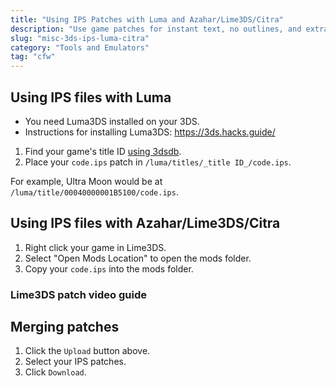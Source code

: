```yaml
---
title: "Using IPS Patches with Luma and Azahar/Lime3DS/Citra"
description: "Use game patches for instant text, no outlines, and extra fun"
slug: "misc-3ds-ips-luma-citra"
category: "Tools and Emulators"
tag: "cfw"
---
```


## Using IPS files with Luma

- You need Luma3DS installed on your 3DS.
- Instructions for installing Luma3DS: https://3ds.hacks.guide/

1. Find your game's title ID [using 3dsdb](http://www.3dsdb.com/).
2. Place your `code.ips` patch in `/luma/titles/_title ID_/code.ips`.

For example, Ultra Moon would be at `/luma/title/00040000001B5100/code.ips`.

## Using IPS files with Azahar/Lime3DS/Citra

1. Right click your game in Lime3DS.
2. Select "Open Mods Location" to open the mods folder.
3. Copy your `code.ips` into the mods folder.

### Lime3DS patch video guide

<YouTubeVideo src="https://www.youtube.com/embed/klBkGQDaQR8?si=CbGCOKODlGu27Du4&amp;start=241" />

## Merging patches

<IpsMerger />

1. Click the `Upload` button above.
2. Select your IPS patches.
3. Click `Download`.
